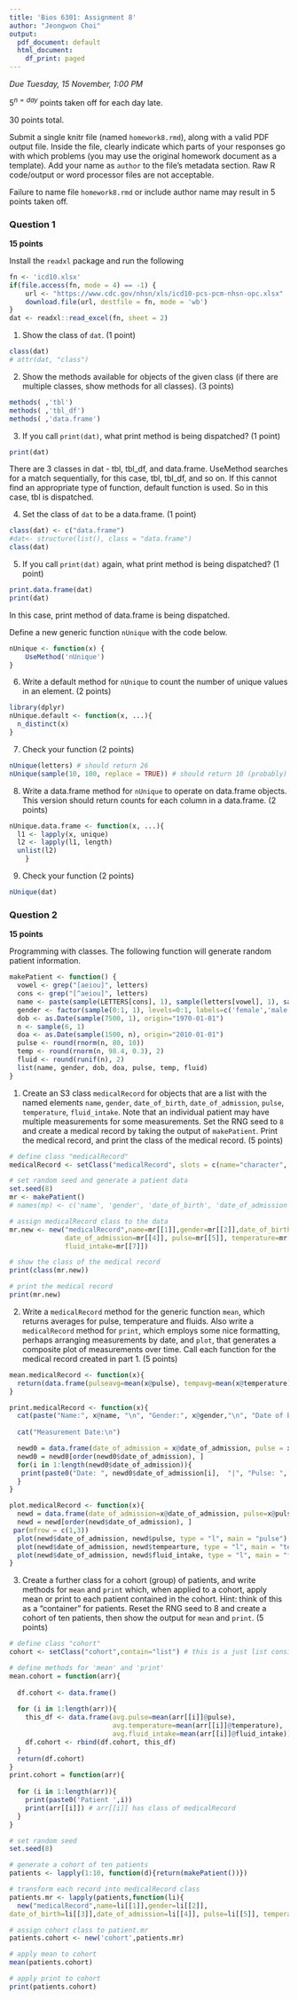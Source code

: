 ---
title: 'Bios 6301: Assignment 8'
author: "Jeongwon Choi"
output:
  pdf_document: default
  html_document:
    df_print: paged
---

*Due Tuesday, 15 November, 1:00 PM*

$5^{n=day}$ points taken off for each day late.

30 points total.

Submit a single knitr file (named `homework8.rmd`), along with a valid PDF output file. Inside the file, clearly indicate which parts of your responses go with which problems (you may use the original homework document as a template). Add your name as `author` to the file's metadata section. Raw R code/output or word processor files are not acceptable.

Failure to name file `homework8.rmd` or include author name may result in 5 points taken off.

### Question 1 ###

**15 points**

Install the `readxl` package and run the following

```{r}
fn <- 'icd10.xlsx'
if(file.access(fn, mode = 4) == -1) {
    url <- "https://www.cdc.gov/nhsn/xls/icd10-pcs-pcm-nhsn-opc.xlsx"
    download.file(url, destfile = fn, mode = 'wb')
}
dat <- readxl::read_excel(fn, sheet = 2)
```

1. Show the class of `dat`. (1 point)
```{r}
class(dat)
# attr(dat, "class")
```

2. Show the methods available for objects of the given class (if there are multiple classes, show methods for all classes). (3 points)
```{r}
methods( ,'tbl')
methods( ,'tbl_df')
methods( ,'data.frame')
```

3. If you call `print(dat)`, what print method is being dispatched? (1 point)
```{r}
print(dat)
```
There are 3 classes in dat - tbl, tbl_df, and data.frame. UseMethod searches for a match sequentially, for this case, tbl, tbl_df, and so on. If this cannot find an appropriate type of function, default function is used. So in this case, tbl is dispatched.

4. Set the class of `dat` to be a data.frame. (1 point)
```{r}
class(dat) <- c("data.frame")
#dat<- structure(list(), class = "data.frame")
class(dat)
```

5. If you call `print(dat)` again, what print method is being dispatched? (1 point)
```{r}
print.data.frame(dat)
print(dat)
```
In this case, print method of data.frame is being dispatched.

Define a new generic function `nUnique` with the code below.

```{r}
nUnique <- function(x) {
    UseMethod('nUnique')
}
```

6. Write a default method for `nUnique` to count the number of unique values in an element. (2 points)
```{r}
library(dplyr)
nUnique.default <- function(x, ...){
  n_distinct(x)
}
```

7. Check your function (2 points)

```{r, eval = FALSE}
nUnique(letters) # should return 26
nUnique(sample(10, 100, replace = TRUE)) # should return 10 (probably)
```

8. Write a data.frame method for `nUnique` to operate on data.frame objects.
This version should return counts for each column in a data.frame. (2 points)
```{r}
nUnique.data.frame <- function(x, ...){
  l1 <- lapply(x, unique)
  l2 <- lapply(l1, length)
  unlist(l2)
    }
```

9. Check your function (2 points)

```{r, eval = FALSE}
nUnique(dat)
```

### Question 2 ###

**15 points**

Programming with classes.  The following function will generate random patient information.

```{r}
makePatient <- function() {
  vowel <- grep("[aeiou]", letters)
  cons <- grep("[^aeiou]", letters)
  name <- paste(sample(LETTERS[cons], 1), sample(letters[vowel], 1), sample(letters[cons], 1), sep='')
  gender <- factor(sample(0:1, 1), levels=0:1, labels=c('female','male'))
  dob <- as.Date(sample(7500, 1), origin="1970-01-01")
  n <- sample(6, 1)
  doa <- as.Date(sample(1500, n), origin="2010-01-01")
  pulse <- round(rnorm(n, 80, 10))
  temp <- round(rnorm(n, 98.4, 0.3), 2)
  fluid <- round(runif(n), 2)
  list(name, gender, dob, doa, pulse, temp, fluid)
}
```

1. Create an S3 class `medicalRecord` for objects that are a list with the named elements `name`, `gender`, `date_of_birth`, `date_of_admission`, `pulse`, `temperature`, `fluid_intake`. Note that an individual patient may have multiple measurements for some measurements.  Set the RNG seed to `8` and create a medical record by taking the output of `makePatient`.  Print the medical record, and print the class of the medical record. (5 points)
```{r}

# define class "medicalRecord"
medicalRecord <- setClass("medicalRecord", slots = c(name="character", gender="factor", date_of_birth="Date", date_of_admission="Date", pulse="numeric", temperature="numeric", fluid_intake="numeric"),contain="list")

# set random seed and generate a patient data
set.seed(8)
mr <- makePatient()
# names(mp) <- c('name', 'gender', 'date_of_birth', 'date_of_admission', 'pulse', 'temperature', 'fluid_intake')

# assign medicalRecord class to the data
mr.new <- new("medicalRecord",name=mr[[1]],gender=mr[[2]],date_of_birth=mr[[3]],
              date_of_admission=mr[[4]], pulse=mr[[5]], temperature=mr[[6]],
              fluid_intake=mr[[7]])

# show the class of the medical record
print(class(mr.new))

# print the medical record
print(mr.new)

```



2. Write a `medicalRecord` method for the generic function `mean`, which returns averages for pulse, temperature and fluids. Also write a `medicalRecord` method for `print`, which employs some nice formatting, perhaps arranging measurements by date, and `plot`, that generates a composite plot of measurements over time.  Call each function for the medical record created in part 1. (5 points)

```{r}
mean.medicalRecord <- function(x){
  return(data.frame(pulseavg=mean(x@pulse), tempavg=mean(x@temperature), fluiavg=mean(x@fluid_intake)))
}
```

```{r}
print.medicalRecord <- function(x){
  cat(paste("Name:", x@name, "\n", "Gender:", x@gender,"\n", "Date of birth:", x@date_of_birth,"\n"))
      
  cat("Measurement Date:\n")

  newd0 = data.frame(date_of_admission = x@date_of_admission, pulse = x@pulse, temperature = x@temperature, fluid_intake = x@fluid_intake)
  newd0 = newd0[order(newd0$date_of_admission), ]
  for(i in 1:length(newd0$date_of_admission)){
   print(paste0("Date: ", newd0$date_of_admission[i],  "|", "Pulse: ", newd0$pulse[i],"|", "Temp: ", newd0$temperature[i],"|", "Fluid_intake: ", newd0$fluid_intake[i]))
  }
}

```

```{r}
plot.medicalRecord <- function(x){
  newd = data.frame(date_of_admission=x@date_of_admission, pulse=x@pulse, temperature=x@temperature, fluid_intake=x@fluid_intake)
  newd = newd[order(newd$date_of_admission), ]
 par(mfrow = c(1,3))
  plot(newd$date_of_admission, newd$pulse, type = "l", main = "pulse")
  plot(newd$date_of_admission, newd$tempearture, type = "l", main = "temperature")
  plot(newd$date_of_admission, newd$fluid_intake, type = "l", main = "fluid_intake")
}
```


3. Create a further class for a cohort (group) of patients, and write methods for `mean` and `print` which, when applied to a cohort, apply mean or print to each patient contained in the cohort. Hint: think of this as a "container" for patients.  Reset the RNG seed to 8 and create a cohort of ten patients, then show the output for `mean` and `print`. (5 points)
```{r}

# define class "cohort"
cohort <- setClass("cohort",contain="list") # this is a just list consisting of medical records

# define methods for 'mean' and 'print'
mean.cohort = function(arr){
  
  df.cohort <- data.frame()
  
  for (i in 1:length(arr)){
    this_df <- data.frame(avg.pulse=mean(arr[[i]]@pulse), 
                          avg.temperature=mean(arr[[i]]@temperature),
                          avg.fluid_intake=mean(arr[[i]]@fluid_intake))
    df.cohort <- rbind(df.cohort, this_df)
  }
  return(df.cohort)
}
print.cohort = function(arr){
  
  for (i in 1:length(arr)){
    print(paste0('Patient ',i))
    print(arr[[i]]) # arr[[i]] has class of medicalRecord
  }
}

# set random seed
set.seed(8)

# generate a cohort of ten patients
patients <- lapply(1:10, function(d){return(makePatient())})

# transform each record into medicalRecord class
patients.mr <- lapply(patients,function(li){
  new("medicalRecord",name=li[[1]],gender=li[[2]],
date_of_birth=li[[3]],date_of_admission=li[[4]], pulse=li[[5]], temperature=li[[6]], fluid_intake=li[[7]])})

# assign cohort class to patient.mr
patients.cohort <- new('cohort',patients.mr)

# apply mean to cohort
mean(patients.cohort)

# apply print to cohort
print(patients.cohort)

```

